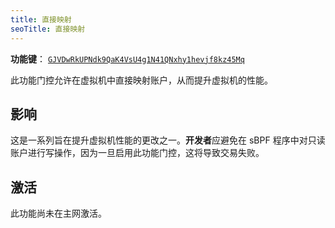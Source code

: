 ```yaml
---
title: 直接映射
seoTitle: 直接映射
---
```


**功能键**：
[`GJVDwRkUPNdk9QaK4VsU4g1N41QNxhy1hevjf8kz45Mq`](https://explorer.solana.com/address/GJVDwRkUPNdk9QaK4VsU4g1N41QNxhy1hevjf8kz45Mq)

此功能门控允许在虚拟机中直接映射账户，从而提升虚拟机的性能。

## 影响

这是一系列旨在提升虚拟机性能的更改之一。**开发者**应避免在 sBPF 程序中对只读账户进行写操作，因为一旦启用此功能门控，这将导致交易失败。

## 激活

此功能尚未在主网激活。
